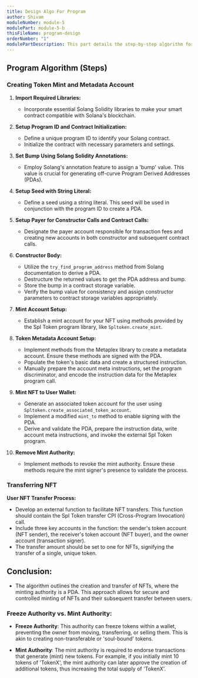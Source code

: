 ```yaml
---
title: Design Algo For Program
author: Shivam
moduleNumber: module-5
modulePart: module-5-b
thisFileName: program-design
orderNumber: "1"
modulePartDescription: This part details the step-by-step algorithm for implementing a Solidity Solang program for NFT minting and transfer, where the NFT mint authority is a Program Derived Address (PDA).
---
```


## Program Algorithm (Steps)

### Creating Token Mint and Metadata Account

1. **Import Required Libraries:**
   - Incorporate essential Solang Solidity libraries to make your smart contract compatible with Solana's blockchain.

2. **Setup Program ID and Contract Initialization:**
   - Define a unique program ID to identify your Solang contract.
   - Initialize the contract with necessary parameters and settings.

3. **Set Bump Using Solang Solidity Annotations:**
   - Employ Solang's annotation feature to assign a 'bump' value. This value is crucial for generating off-curve Program Derived Addresses (PDAs).

4. **Setup Seed with String Literal:**
   - Define a seed using a string literal. This seed will be used in conjunction with the program ID to create a PDA.

5. **Setup Payer for Constructor Calls and Contract Calls:**
   - Designate the payer account responsible for transaction fees and creating new accounts in both constructor and subsequent contract calls.

6. **Constructor Body:**
   - Utilize the `try_find_program_address` method from Solang documentation to derive a PDA.
   - Destructure the returned values to get the PDA address and bump.
   - Store the bump in a contract storage variable.
   - Verify the bump value for consistency and assign constructor parameters to contract storage variables appropriately.

7. **Mint Account Setup:**
   - Establish a mint account for your NFT using methods provided by the Spl Token program library, like `Spltoken.create_mint`.

8. **Token Metadata Account Setup:**
   - Implement methods from the Metaplex library to create a metadata account. Ensure these methods are signed with the PDA.
   - Populate the token's basic data and create a structured instruction.
   - Manually prepare the account meta instructions, set the program discriminator, and encode the instruction data for the Metaplex program call.

9. **Mint NFT to User Wallet:**
   - Generate an associated token account for the user using `Spltoken.create_associated_token_account`.
   - Implement a modified `mint_to` method to enable signing with the PDA.
   - Derive and validate the PDA, prepare the instruction data, write account meta instructions, and invoke the external Spl Token program.

10. **Remove Mint Authority:**
    - Implement methods to revoke the mint authority. Ensure these methods require the mint signer's presence to validate the process.

### Transferring NFT

**User NFT Transfer Process:**
- Develop an external function to facilitate NFT transfers. This function should contain the Spl Token transfer CPI (Cross-Program Invocation) call.
- Include three key accounts in the function: the sender's token account (NFT sender), the receiver's token account (NFT buyer), and the owner account (transaction signer).
- The transfer amount should be set to one for NFTs, signifying the transfer of a single, unique token.

## Conclusion:

- The algorithm outlines the creation and transfer of NFTs, where the minting authority is a PDA. This approach allows for secure and controlled minting of NFTs and their subsequent transfer between users.

### Freeze Authority vs. Mint Authority:

- **Freeze Authority**: This authority can freeze tokens within a wallet, preventing the owner from moving, transferring, or selling them. This is akin to creating non-transferable or 'soul-bound' tokens.
  
- **Mint Authority**: The mint authority is required to endorse transactions that generate (mint) new tokens. For example, if you initially mint 10 tokens of 'TokenX', the mint authority can later approve the creation of additional tokens, thus increasing the total supply of 'TokenX'.